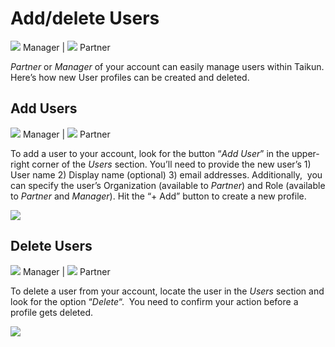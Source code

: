 # Add/delete Users

![](https://rgw.cloudpoint.tcpro.cz/swift/v1/KEY_0efe203c42c0402f9402a570302dc066/new-docs/icons/manager-icon.svg) Manager | ![](https://rgw.cloudpoint.tcpro.cz/swift/v1/KEY_0efe203c42c0402f9402a570302dc066/new-docs/icons/partner.svg) Partner

*Partner* or *Manager* of your account can easily manage users within Taikun. Here’s how new User profiles can be created and deleted.

## Add Users

![](https://rgw.cloudpoint.tcpro.cz/swift/v1/KEY_0efe203c42c0402f9402a570302dc066/new-docs/icons/manager-icon.svg) Manager | ![](https://rgw.cloudpoint.tcpro.cz/swift/v1/KEY_0efe203c42c0402f9402a570302dc066/new-docs/icons/partner.svg) Partner

To add a user to your account, look for the button “*Add User*” in the upper-right corner of the *Users* section. You’ll need to provide the new user’s 1) User name 2) Display name (optional) 3) email addresses. Additionally,  you can specify the user’s Organization (available to *Partner*) and Role (available to *Partner* and *Manager*). Hit the “+ Add” button to create a new profile.

![](https://rgw.cloudpoint.tcpro.cz/swift/v1/KEY_0efe203c42c0402f9402a570302dc066/new-docs/account-management/user/add.user.webp)

## Delete Users

![](https://rgw.cloudpoint.tcpro.cz/swift/v1/KEY_0efe203c42c0402f9402a570302dc066/new-docs/icons/manager-icon.svg) Manager | ![](https://rgw.cloudpoint.tcpro.cz/swift/v1/KEY_0efe203c42c0402f9402a570302dc066/new-docs/icons/partner.svg) Partner

To delete a user from your account, locate the user in the *Users* section and look for the option “*Delete*“.  You need to confirm your action before a profile gets deleted. 

![](https://rgw.cloudpoint.tcpro.cz/swift/v1/KEY_0efe203c42c0402f9402a570302dc066/new-docs/account-management/user/delete.user.webp)